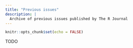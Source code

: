 ```yaml
---
title: "Previous issues"
description: |
  Archive of previous issues published by The R Journal
---
```


```r
knitr::opts_chunk$set(echo = FALSE)
```

TODO
